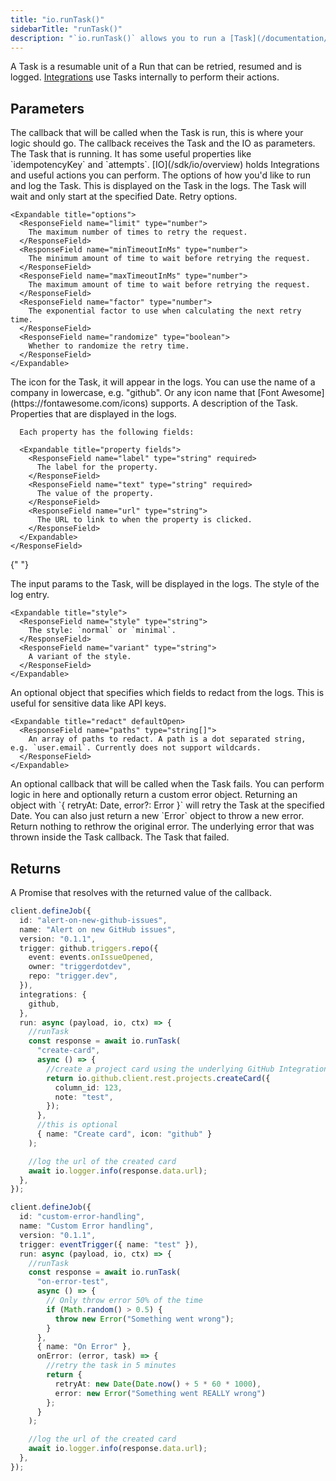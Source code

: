 ```yaml
---
title: "io.runTask()"
sidebarTitle: "runTask()"
description: "`io.runTask()` allows you to run a [Task](/documentation/concepts/tasks) from inside a Job run."
---
```


A Task is a resumable unit of a Run that can be retried, resumed and is logged. [Integrations](/integrations) use Tasks internally to perform their actions.

## Parameters

<Snippet file="stable-key-param.mdx" />

<ResponseField name="callback" type="function" required>
  The callback that will be called when the Task is run, this is where your logic should go. The callback receives
  the Task and the IO as parameters.

  <Expandable title="arguments">
    <ResponseField name="task" type="Task">
      The Task that is running. It has some useful properties like `idempotencyKey` and `attempts`.
    </ResponseField>
    <ResponseField name="io" type="IO">
      [IO](/sdk/io/overview) holds Integrations and useful actions you can perform.
    </ResponseField>
  </Expandable>
</ResponseField>

<ResponseField name="options" type="object">
  The options of how you'd like to run and log the Task.

<Expandable title="options">
  <ResponseField name="name" type="string">
    This is displayed on the Task in the logs.
  </ResponseField>
  <ResponseField name="delayUntil" type="date">
    The Task will wait and only start at the specified Date.
  </ResponseField>
  <ResponseField name="retry" type="object">
    Retry options.

    <Expandable title="options">
      <ResponseField name="limit" type="number">
        The maximum number of times to retry the request.
      </ResponseField>
      <ResponseField name="minTimeoutInMs" type="number">
        The minimum amount of time to wait before retrying the request.
      </ResponseField>
      <ResponseField name="maxTimeoutInMs" type="number">
        The maximum amount of time to wait before retrying the request.
      </ResponseField>
      <ResponseField name="factor" type="number">
        The exponential factor to use when calculating the next retry time.
      </ResponseField>
      <ResponseField name="randomize" type="boolean">
        Whether to randomize the retry time.
      </ResponseField>
    </Expandable>

  </ResponseField>
  <ResponseField name="icon" type="string">
    The icon for the Task, it will appear in the logs. You can use the name of a
    company in lowercase, e.g. "github". Or any icon name that [Font
    Awesome](https://fontawesome.com/icons) supports.
  </ResponseField>
  <ResponseField name="description" type="string">
    A description of the Task.
  </ResponseField>
    <ResponseField name="properties" type="array">
      Properties that are displayed in the logs.

      Each property has the following fields:

      <Expandable title="property fields">
        <ResponseField name="label" type="string" required>
          The label for the property.
        </ResponseField>
        <ResponseField name="text" type="string" required>
          The value of the property.
        </ResponseField>
        <ResponseField name="url" type="string">
          The URL to link to when the property is clicked.
        </ResponseField>
      </Expandable>
    </ResponseField>

{" "}

<ResponseField name="params" type="any">
  The input params to the Task, will be displayed in the logs.
</ResponseField>

  <ResponseField name="style" type="object">
    The style of the log entry.

    <Expandable title="style">
      <ResponseField name="style" type="string">
        The style: `normal` or `minimal`.
      </ResponseField>
      <ResponseField name="variant" type="string">
        A variant of the style.
      </ResponseField>
    </Expandable>

  </ResponseField>

  <ResponseField name="redact" type="RedactOptions">
    An optional object that specifies which fields to redact from the logs. This is useful for sensitive data like API keys.

    <Expandable title="redact" defaultOpen>
      <ResponseField name="paths" type="string[]">
        An array of paths to redact. A path is a dot separated string, e.g. `user.email`. Currently does not support wildcards.
      </ResponseField>
    </Expandable>

  </ResponseField>
</Expandable>
</ResponseField>

<ResponseField name="onError" type="function">
  An optional callback that will be called when the Task fails. You can perform
  logic in here and optionally return a custom error object. Returning an object with `{ retryAt: Date, error?: Error }` will retry the Task at the specified Date. You can also just return a new `Error` object to throw a new error. Return nothing to rethrow the original error.

  <Expandable title="arguments">
    <ResponseField name="error" type="unknown">
      The underlying error that was thrown inside the Task callback.
    </ResponseField>
    <ResponseField name="task" type="Task">
      The Task that failed.
    </ResponseField>
  </Expandable>
</ResponseField>

## Returns

A Promise that resolves with the returned value of the callback.

<RequestExample>

```typescript Run a task
client.defineJob({
  id: "alert-on-new-github-issues",
  name: "Alert on new GitHub issues",
  version: "0.1.1",
  trigger: github.triggers.repo({
    event: events.onIssueOpened,
    owner: "triggerdotdev",
    repo: "trigger.dev",
  }),
  integrations: {
    github,
  },
  run: async (payload, io, ctx) => {
    //runTask
    const response = await io.runTask(
      "create-card",
      async () => {
        //create a project card using the underlying GitHub Integration client
        return io.github.client.rest.projects.createCard({
          column_id: 123,
          note: "test",
        });
      },
      //this is optional
      { name: "Create card", icon: "github" }
    );

    //log the url of the created card
    await io.logger.info(response.data.url);
  },
});
```

```typescript onError callback
client.defineJob({
  id: "custom-error-handling",
  name: "Custom Error handling",
  version: "0.1.1",
  trigger: eventTrigger({ name: "test" }),
  run: async (payload, io, ctx) => {
    //runTask
    const response = await io.runTask(
      "on-error-test",
      async () => {
        // Only throw error 50% of the time
        if (Math.random() > 0.5) {
          throw new Error("Something went wrong");
        }
      },
      { name: "On Error" },
      onError: (error, task) => {
        //retry the task in 5 minutes
        return {
          retryAt: new Date(Date.now() + 5 * 60 * 1000),
          error: new Error("Something went REALLY wrong")
        };
      }
    );

    //log the url of the created card
    await io.logger.info(response.data.url);
  },
});
```

</RequestExample>

